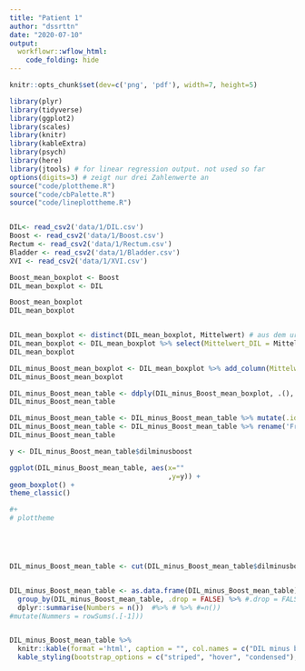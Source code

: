 ```yaml
---
title: "Patient 1"
author: "dssrttn"
date: "2020-07-10"
output: 
  workflowr::wflow_html:
    code_folding: hide
---
```


```r

knitr::opts_chunk$set(dev=c('png', 'pdf'), width=7, height=5)

```


```r
library(plyr)
library(tidyverse)
library(ggplot2)
library(scales)
library(knitr)
library(kableExtra)
library(psych)
library(here)
library(jtools) # for linear regression output. not used so far
options(digits=3) # zeigt nur drei Zahlenwerte an
source("code/plottheme.R")
source("code/cbPalette.R")
source("code/lineplottheme.R")


DIL<- read_csv2('data/1/DIL.csv')
Boost <- read_csv2('data/1/Boost.csv')
Rectum <- read_csv2('data/1/Rectum.csv')
Bladder <- read_csv2('data/1/Bladder.csv')
XVI <- read_csv2('data/1/XVI.csv')
```


```r
Boost_mean_boxplot <- Boost
DIL_mean_boxplot <- DIL

Boost_mean_boxplot
DIL_mean_boxplot


DIL_mean_boxplot <- distinct(DIL_mean_boxplot, Mittelwert) # aus dem ursprünglichen tibble wird nur die column Mittelwert behalten
DIL_mean_boxplot <- DIL_mean_boxplot %>% select(Mittelwert_DIL = Mittelwert)
DIL_mean_boxplot

DIL_minus_Boost_mean_boxplot <- DIL_mean_boxplot %>% add_column(Mittelwert_Boost = Boost_mean_boxplot$Mittelwert)
DIL_minus_Boost_mean_boxplot

DIL_minus_Boost_mean_table <- ddply(DIL_minus_Boost_mean_boxplot, .(), transform, dilminusboost =  (Mittelwert_DIL-Mittelwert_Boost)/(Mittelwert_DIL[1]-Mittelwert_Boost[1]))
DIL_minus_Boost_mean_table

DIL_minus_Boost_mean_table <- DIL_minus_Boost_mean_table %>% mutate(.id = row_number())
DIL_minus_Boost_mean_table <- DIL_minus_Boost_mean_table %>% rename('Fraction' = '.id') #renmae column '.id' with 'Fraction'
DIL_minus_Boost_mean_table

y <- DIL_minus_Boost_mean_table$dilminusboost

ggplot(DIL_minus_Boost_mean_table, aes(x="" 
                                       ,y=y)) +
geom_boxplot() +
theme_classic()

#+
# plottheme 





DIL_minus_Boost_mean_table <- cut(DIL_minus_Boost_mean_table$dilminusboost, c(-Inf, 0.95, 0.96, 0.97, 0.98, 0.99, 1.00, 1.01, 1.02, 1.03, 1.04, 1.05, Inf), labels=c('<0.95%', '95-96%', '96-97%', '97-98%', '98-99%', '99-100%', '100-101%', '101-102%', '102-103%', '103-104%', '104-105%', '>105%'))  # benutzt dplyr, 7 Intervalle


DIL_minus_Boost_mean_table <- as.data.frame(DIL_minus_Boost_mean_table) %>%
  group_by(DIL_minus_Boost_mean_table, .drop = FALSE) %>% #.drop = FALSE ansonsten Fehlermeldung, weil  empty categories are dropped by default. You can change this behavior by adding .drop = FALSE
  dplyr::summarise(Numbers = n())  #%>% # %>% #=n())
#mutate(Nummers = rowSums(.[-1]))


DIL_minus_Boost_mean_table %>%
  knitr::kable(format ='html', caption = "", col.names = c("DIL minus boost", "Numbers")) %>%
  kable_styling(bootstrap_options = c("striped", "hover", "condensed"), full_width = FALSE)





```
